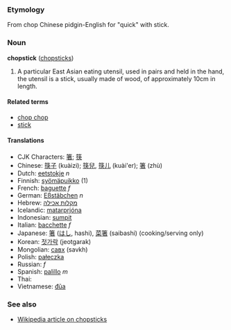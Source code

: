 ===Etymology===
From  chop  Chinese pidgin-English for "quick" with stick.

===Noun===
'''chopstick''' ([[chopstick]]s)

# A particular East Asian eating utensil, used in pairs and held in the hand, the utensil is a stick, usually made of wood, of approximately 10cm in length.

====Related terms====
*[[chop chop]]
*[[stick]]

====Translations====
*CJK Characters: [[箸]]; [[筷]]
*Chinese: [[筷子]] (kuàizi); [[筷兒]], [[筷儿]] (kuài'er); [[箸]] (zhù)
*Dutch: [[eetstokje]] ''n''
*Finnish: [[syömäpuikko]] (1)
*French: [[baguette]] ''f''
*German: [[Eßstäbchen]] ''n''
*Hebrew: [[מקלות אכילה]]
*Icelandic: [[matarprjóna]]<!-- also seen matarprjónar which is probably plural -->
*Indonesian: [[sumpit]]
*Italian: [[bacchette]] ''f''
*Japanese: [[箸]] ([[はし]], hashi), [[菜箸]] (saibashi) (cooking/serving only)
*Korean: [[젓가락]] (jeotgarak)
*Mongolian: [[савх]] (savkh)<!-- possibly this is in the plural -->
*Polish: [[pałeczka]]
*Russian: {{RUchar|[[палочка для еды|па́лочка для еды́]]}} ''f''
*Spanish: [[palillo]] ''m''
*Thai: {{THchar|[[ตะเกียบ]]}}
*Vietnamese: [[đũa]]

===See also===
*[[w:chopstick|Wikipedia article on chopsticks]]